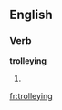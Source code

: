 ==English==

===Verb===
'''trolleying'''

# {{present participle of|[[trolley]]}}

[[fr:trolleying]]